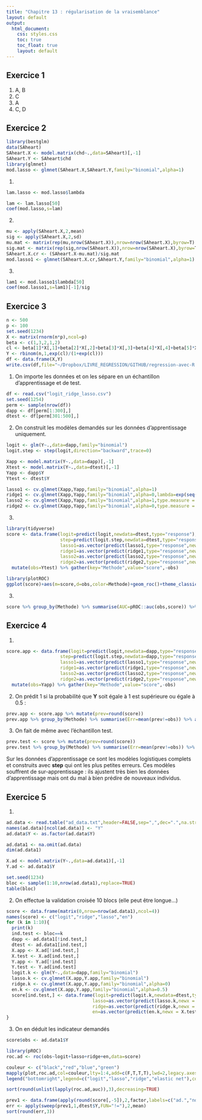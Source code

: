 ```yaml
---
title: "Chapitre 13 : régularisation de la vraisemblance"
layout: default
output: 
  html_document:
    css: styles.css
    toc: true
    toc_float: true
    layout: default
---
```


## Exercice 1

  1. A, B
  2. C
  3. A
  4. C, D

## Exercice 2

```r
library(bestglm)
data(SAheart)
SAheart.X <- model.matrix(chd~.,data=SAheart)[,-1]
SAheart.Y <- SAheart$chd 
library(glmnet)
mod.lasso <- glmnet(SAheart.X,SAheart.Y,family="binomial",alpha=1)
```


1.
```r
lam.lasso <- mod.lasso$lambda
```

```r
lam <- lam.lasso[50]
coef(mod.lasso,s=lam)
```

2.

```r
mu <- apply(SAheart.X,2,mean)
sig <- apply(SAheart.X,2,sd)
mu.mat <- matrix(rep(mu,nrow(SAheart.X)),nrow=nrow(SAheart.X),byrow=T)
sig.mat <- matrix(rep(sig,nrow(SAheart.X)),nrow=nrow(SAheart.X),byrow=T)
SAheart.X.cr <- (SAheart.X-mu.mat)/sig.mat
mod.lasso1 <- glmnet(SAheart.X.cr,SAheart.Y,family="binomial",alpha=1)
```

3. 
```r
lam1 <- mod.lasso1$lambda[50]
coef(mod.lasso1,s=lam1)[-1]/sig
```

## Exercice 3

```r
n <- 500
p <- 100
set.seed(1234)
X <- matrix(rnorm(n*p),ncol=p)
beta <- c(1,3,2,1,2)
cl <- beta[1]*X[,1]+beta[2]*X[,2]+beta[3]*X[,3]+beta[4]*X[,4]+beta[5]*X[,5]
Y <- rbinom(n,1,exp(cl)/(1+exp(cl)))
df <- data.frame(X,Y)
write.csv(df,file="~/Dropbox/LIVRE_REGRESSION/GITHUB/regression-avec-R.github.io/correction_exo/logit_ridge_lasso.csv",row.names = FALSE)
```

1. On importe les données et on les sépare en un échantillon d'apprentissage et de test.

```r
df <- read.csv("logit_ridge_lasso.csv")
set.seed(1254)
perm <- sample(nrow(df))
dapp <- df[perm[1:300],]
dtest <- df[perm[301:500],]
```

2. On construit les modèles demandés sur les données d'apprentissage uniquement.


```r
logit <- glm(Y~.,data=dapp,family="binomial")
logit.step <- step(logit,direction="backward",trace=0)
```


```r
Xapp <- model.matrix(Y~.,data=dapp)[,-1]
Xtest <- model.matrix(Y~.,data=dtest)[,-1]
Yapp <- dapp$Y
Ytest <- dtest$Y
```

```r
lasso1 <- cv.glmnet(Xapp,Yapp,family="binomial",alpha=1)
ridge1 <- cv.glmnet(Xapp,Yapp,family="binomial",alpha=0,lambda=exp(seq(-6,-1,length=100)))
lasso2 <- cv.glmnet(Xapp,Yapp,family="binomial",alpha=1,type.measure = "auc")
ridge2 <- cv.glmnet(Xapp,Yapp,family="binomial",alpha=0,type.measure = "auc",lambda=exp(seq(-3,2,length=100)))
```



3. 

```r
library(tidyverse)
score <- data.frame(logit=predict(logit,newdata=dtest,type="response"),
                    step=predict(logit.step,newdata=dtest,type="response"),
                    lasso1=as.vector(predict(lasso1,type="response",newx=Xtest)),
                    ridge1=as.vector(predict(ridge1,type="response",newx=Xtest)),
                    lasso2=as.vector(predict(lasso2,type="response",newx=Xtest)),
                    ridge2=as.vector(predict(ridge2,type="response",newx=Xtest))) %>% 
  mutate(obs=Ytest) %>% gather(key="Methode",value="score",-obs)

```

```r
library(plotROC)
ggplot(score)+aes(m=score,d=obs,color=Methode)+geom_roc()+theme_classic()
```


3. 

```r
score %>% group_by(Methode) %>% summarise(AUC=pROC::auc(obs,score)) %>% arrange(desc(AUC))
```


## Exercice 4

1.
```r
score.app <- data.frame(logit=predict(logit,newdata=dapp,type="response"),
                    step=predict(logit.step,newdata=dapp,type="response"),
                    lasso1=as.vector(predict(lasso1,type="response",newx=Xapp)),
                    ridge1=as.vector(predict(ridge1,type="response",newx=Xapp)),
                    lasso2=as.vector(predict(lasso2,type="response",newx=Xapp)),
                    ridge2=as.vector(predict(ridge2,type="response",newx=Xapp))) %>% 
  mutate(obs=Yapp) %>% gather(key="Methode",value="score",-obs) 
```

2. On prédit 1 si la probabilité que **Y** soit égale à 1 est supérieure ou égale à 0.5 :
```r
prev.app <- score.app %>% mutate(prev=round(score))
prev.app %>% group_by(Methode) %>% summarise(Err=mean(prev!=obs)) %>% arrange(Err)
```

3. On fait de même avec l'échantillon test.

```r
prev.test <- score %>% mutate(prev=round(score))
prev.test %>% group_by(Methode) %>% summarise(Err=mean(prev!=obs)) %>% arrange(Err)
```



Sur les données d'apprentissage ce sont les modèles logistiques complets et construits avec **step** qui ont les plus petites erreurs. Ces modèles souffrent de sur-apprentissage : ils ajustent très bien les données d'apprentissage mais ont du mal à bien prédire de nouveaux individus.

## Exercice 5

1. 
```r
ad.data <- read.table("ad_data.txt",header=FALSE,sep=",",dec=".",na.strings = "?",strip.white = TRUE)
names(ad.data)[ncol(ad.data)] <- "Y"
ad.data$Y <- as.factor(ad.data$Y)

ad.data1 <- na.omit(ad.data)
dim(ad.data1)
```

```r
X.ad <- model.matrix(Y~.,data=ad.data1)[,-1]
Y.ad <- ad.data1$Y
```

```r
set.seed(1234)
bloc <- sample(1:10,nrow(ad.data1),replace=TRUE)
table(bloc)
```
2. On effectue la validation croisée 10 blocs (elle peut être longue...)
```r
score <- data.frame(matrix(0,nrow=nrow(ad.data1),ncol=4))
names(score) <- c("logit","ridge","lasso","en")
for (k in 1:10){
  print(k)
  ind.test <- bloc==k
  dapp <- ad.data1[!ind.test,]
  dtest <- ad.data1[ind.test,]
  X.app <- X.ad[!ind.test,]
  X.test <- X.ad[ind.test,]
  Y.app <- Y.ad[!ind.test]
  Y.test <- Y.ad[ind.test]
  logit.k <- glm(Y~.,data=dapp,family="binomial")
  lasso.k <- cv.glmnet(X.app,Y.app,family="binomial")
  ridge.k <- cv.glmnet(X.app,Y.app,family="binomial",alpha=0)
  en.k <- cv.glmnet(X.app,Y.app,family="binomial",alpha=0.5)
  score[ind.test,] <- data.frame(logit=predict(logit.k,newdata=dtest,type="response"),
                                lasso=as.vector(predict(lasso.k,newx = X.test,type="response")),
                                ridge=as.vector(predict(ridge.k,newx = X.test,type="response")),
                                en=as.vector(predict(en.k,newx = X.test,type="response")))
}
```

3.  On en déduit les indicateur demandés
```r
score$obs <- ad.data1$Y
```

```r
library(pROC)
roc.ad <- roc(obs~logit+lasso+ridge+en,data=score)

couleur <- c("black","red","blue","green")
mapply(plot,roc.ad,col=couleur,lty=1:4,add=c(F,T,T,T),lwd=2,legacy.axes=TRUE)
legend("bottomright",legend=c("logit","lasso","ridge","elastic net"),col=couleur,lty=1:4,lwd=2,cex=0.65)

```

```r
sort(round(unlist(lapply(roc.ad,auc)),3),decreasing=TRUE)
```

```r
prev1 <- data.frame(apply(round(score[,-5]),2,factor,labels=c("ad.","nonad.")))
err <- apply(sweep(prev1,1,dtest$Y,FUN="!="),2,mean)
sort(round(err,3))
```




